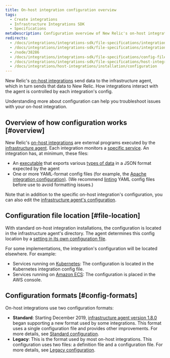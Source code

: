 ```yaml
---
title: On-host integration configuration overview
tags:
  - Create integrations
  - Infrastructure Integrations SDK
  - Specifications
metaDescription: Configuration overview of New Relic's on-host integrations.
redirects:
  - /docs/integrations/integrations-sdk/file-specifications/integration-configuration-file-specifications-agent-v180
  - /docs/integrations/integrations-sdk/file-specifications/integration-configuration-file-specifications-agent-v180-or-higher
  - /node/38286
  - /docs/integrations/integrations-sdk/file-specifications/config-file-overview
  - /docs/integrations/integrations-sdk/file-specifications/host-integration-configuration-overview
  - /docs/integrations/host-integrations/installation/configuration
---
```


New Relic's [on-host integrations](/docs/integrations/host-integrations/getting-started/introduction-host-integrations) send data to the infrastructure agent, which in turn sends that data to New Relic. How integrations interact with the agent is controlled by each integration's config.

Understanding more about configuration can help you troubleshoot issues with your on-host integration.

## Overview of how configuration works [#overview]

New Relic's [on-host integrations](/docs/integrations/host-integrations/getting-started/introduction-host-integrations) are external programs executed by the [infrastructure agent](/docs/infrastructure/install-configure-infrastructure/configuration/configure-infrastructure-agent). Each integration monitors a [specific service](/docs/integrations/host-integrations/host-integrations-list). An integration has, at minimum, these files:

* An [executable](/docs/infrastructure/infrastructure-integrations/custom-integrations/create-integration-executable-file) that exports various [types of data](/docs/integrations/new-relic-integrations/get-started/introduction-infrastructure-integrations#data-types) in a JSON format expected by the agent
* One or more YAML-format config files (for example, the [Apache integration configuration)](/docs/integrations/host-integrations/host-integrations-list/kafka-monitoring-integration#config). (We recommend [linting](http://www.yamllint.com/) YAML config files before use to avoid formatting issues.)

Note that in addition to the specific on-host integration's configuration, you can also edit the [infrastructure agent's configuration](/docs/infrastructure/install-infrastructure-agent/configuration/configure-infrastructure-agent).

## Configuration file location [#file-location]

With standard on-host integration installations, the configuration is located in the infrastructure agent's directory. The agent determines this config location by a [setting in its own configuration file](/docs/infrastructure/install-configure-manage-infrastructure/configuration/infrastructure-configuration-settings#plugin-dir).

For some implementations, the integration's configuration will be located elsewhere. For example:

* Services running on [Kubernetes](/docs/integrations/kubernetes-integration/link-apps-services/monitor-services-running-kubernetes): The configuration is located in the Kubernetes integration config file.
* Services running on [Amazon ECS](/docs/integrations/host-integrations/host-integrations-list/monitor-services-running-amazon-ecs): The configuration is placed in the AWS console.

## Configuration formats [#config-formats]

On-host integrations use two configuration formats:

* **Standard**: Starting December 2019, [infrastructure agent version 1.8.0](/docs/release-notes/infrastructure-release-notes/infrastructure-agent-release-notes) began supporting a new format used by some integrations. This format uses a single configuration file and provides other improvements. For more details, see [Standard configuration](/docs/create-integrations/infrastructure-integrations-sdk/specifications/host-integrations-standard-configuration-format).
* **Legacy**: This is the format used by most on-host integrations. This configuration uses two files: a definition file and a configuration file. For more details, see [Legacy configuration](/docs/create-integrations/infrastructure-integrations-sdk/specifications/host-integrations-legacy-configuration-format/).
